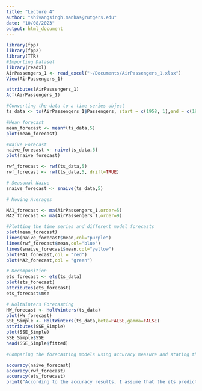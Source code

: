 ```yaml
---
title: "Lecture 4"
author: "shivangsingh.manhas@rutgers.edu"
date: "10/08/2023"
output: html_document
---
```

  
```r
library(fpp)
library(fpp2)
library(TTR)
#Importing Dataset
library(readxl)
AirPassengers_1 <- read_excel("~/Documents/AirPassengers_1.xlsx")
View(AirPassengers_1)
```

```r
attributes(AirPassengers_1)
Acf(AirPassengers_1)
```

```r
#Converting the data to a time series object
ts_data <- ts(AirPassengers_1$Passengers, start = c(1958, 1),end = c(1960, 12), frequency = 12)
```

```r
#Mean forecast
mean_forecast <- meanf(ts_data,5)
plot(mean_forecast)
```

```r
#Naive Forecast
naive_forecast <- naive(ts_data,5)
plot(naive_forecast)

rwf_forecast <- rwf(ts_data,5)
rwf_forecast <- rwf(ts_data,5, drift=TRUE)

# Seasonal Naive
snaive_forecast <- snaive(ts_data,5)
```

```r
# Moving Averages

MA1_forecast <- ma(AirPassengers_1,order=5)
MA2_forecast <- ma(AirPassengers_1,order=9)
```

```r
#Plotting the time series and different model forecasts
plot(mean_forecast)
lines(naive_forecast$mean,col="purple")
lines(rwf_forecast$mean,col="blue")
lines(snaive_forecast$mean,col="yellow")
plot(MA1_forecast,col = "red")
plot(MA2_forecast,col = "green")
```
```r
# Decomposition
ets_forecast <- ets(ts_data)
plot(ets_forecast)
attributes(ets_forecast)
ets_forecast$mse
```
```r
# HoltWinters Forecasting
HW_forecast <- HoltWinters(ts_data)
plot(HW_forecast)
SSE_Simple <- HoltWinters(ts_data,beta=FALSE,gamma=FALSE)
attributes(SSE_Simple)
plot(SSE_Simple)
SSE_Simple$SSE
head(SSE_Simple$fitted)
```
```r
#Comparing the forecasting models using accuracy measure and stating the best model based on the accuracy comparison

accuracy(naive_forecast)
accuracy(rwf_forecast)
accuracy(ets_forecast)
print("According to the accuracy results, I assume that the ets predictions are more accurate since their mean is close to 0 and most other errors also have their data closer to 0")
```



